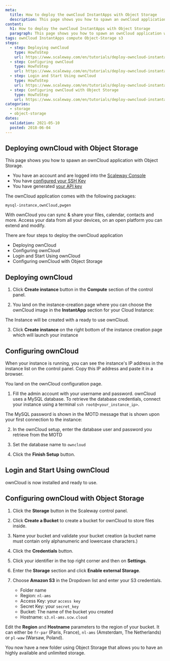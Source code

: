 ```yaml
---
meta:
  title: How to deploy the ownCloud InstantApps with Object Storage
  description: This page shows you how to spawn an ownCloud application with Object Storage.
content:
  h1: How to deploy the ownCloud InstantApps with Object Storage
  paragraph: This page shows you how to spawn an ownCloud application with Object Storage.
tags: ownCloud InstantApps compute Object-Storage s3
steps:
  - step: Deploying ownCloud
    type: HowToStep
    url: https://www.scaleway.com/en/tutorials/deploy-owncloud-instantapps-s3/#Deploying-ownCloud
  - step: Configuring ownCloud
    type: HowToStep
    url: https://www.scaleway.com/en/tutorials/deploy-owncloud-instantapps-s3/#Configuring-ownCloud
  - step: Login and Start Using ownCloud
    type: HowToStep
    url: https://www.scaleway.com/en/tutorials/deploy-owncloud-instantapps-s3/#Login-and-Start-Using-ownCloud
  - step: Configuring ownCloud with Object Storage
    type: HowToStep
    url: https://www.scaleway.com/en/tutorials/deploy-owncloud-instantapps-s3/#Configuring-ownCloud-with-Object-Storage
categories:
  - storage
  - object-storage
dates:
  validation: 2021-05-10
  posted: 2018-06-04
---
```


## Deploying ownCloud with Object Storage

This page shows you how to spawn an ownCloud application with Object Storage.

<Message type="requirement">

- You have an account and are logged into the [Scaleway Console](https://console.scaleway.com)
- You have [configured your SSH Key](/console/my-project/how-to/create-ssh-key/)
- You have generated [your API key](/console/my-project/how-to/generate-api-key/)

</Message>

<Message type="note">

The ownCloud application comes with the following packages:

```
mysql-instance,ownCloud,pwgen
```
</Message>

With ownCloud you can sync & share your files, calendar, contacts and more.
Access your data from all your devices, on an open platform you can extend and modify.

There are four steps to deploy the ownCloud application

- Deploying ownCloud
- Configuring ownCloud
- Login and Start Using ownCloud
- Configuring ownCloud with Object Storage

## Deploying ownCloud

1. Click **Create instance** button in the **Compute** section of the control panel.
<Lightbox src="scaleway-nc-create-instance.png" alt="" />

2. You land on the instance-creation page where you can choose the ownCloud image in the **InstantApp** section for your Cloud Instance:
  <Lightbox src="scaleway-nc-owncloud.png" alt="" />

  The Instance will be created with a ready to use ownCloud.

3. Click **Create instance** on the right bottom of the instance creation page which will launch your instance

## Configuring ownCloud

When your instance is running, you can see the instance's IP address in the instance list on the control panel. Copy this IP address and paste it in a browser.

You land on the ownCloud configuration page.
<Lightbox src="scaleway-owncloud-installation.png" alt="" />

1. Fill the admin account with your username and password.
   ownCloud uses a MySQL database. To retrieve the database credentials, connect your instance using a terminal `ssh root@<your_instance_ip>`.<br />

  The MySQL password is shown in the MOTD message that is shown upon your first connection to the instance:
  <Lightbox src="scaleway-owncloud-database.png" alt="" />

2. In the ownCloud setup, enter the database user and password you retrieve from the MOTD

3. Set the database name to `owncloud`

4. Click the **Finish Setup** button.

## Login and Start Using ownCloud

ownCloud is now installed and ready to use.
<Lightbox src="scaleway-owncloud-interface.png" alt="" />

## Configuring ownCloud with Object Storage

1. Click the **Storage** button in the Scaleway control panel.

2. Click **Create a Bucket** to create a bucket for ownCloud to store files inside.

3. Name your bucket and validate your bucket creation (a bucket name must contain only alphanumeric and lowercase characters.)

4. Click the **Credentials** button.

5. Click your identifier in the top right corner and then on **Settings**.

6. Enter the **Storage** section and click **Enable external Storage**.

7. Choose **Amazon S3** in the Dropdown list and enter your S3 credentials.
    <Lightbox src="scaleway-owncloud-configure-s3.png" alt="" />

    - Folder name
    - Region: `nl-ams`
    - Access Key: your `access key`
    - Secret Key: your `secret_key`
    - Bucket: The name of the bucket you created
    - Hostname: `s3.nl-ams.scw.cloud`

<Message type="important">

Edit the **Region** and **Hostname** parameters to the region of your bucket. It can either be `fr-par` (Paris, France), `nl-ams` (Amsterdam, The Netherlands) or `pl-waw` (Warsaw, Poland).

</Message>

You now have a new folder using Object Storage that allows you to have an highly available and unlimited storage.
